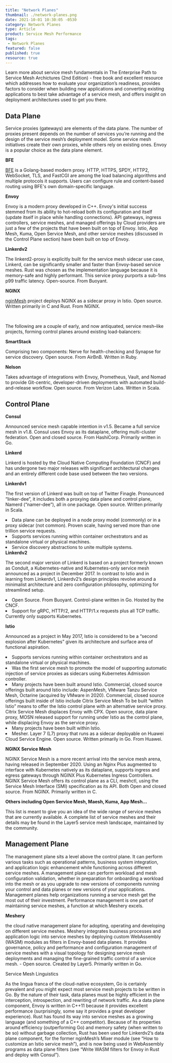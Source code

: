 ```yaml
---
title: "Network Planes"
thumbnail: ./network-planes.png
date: 2021-10-01 10:30:05 -0530
category: Network Planes
type: Article
product: Service Mesh Performance
tags:
 - Network Planes
featured: false
published: true
resource: true
---
```



<ResourcesWrapper>
  <div className="intro">
    <p>Learn more about service mesh fundamentals in <Link className="blog" to="/learn/service-mesh-books/the-enterprise-path-to-service-mesh-architectures-2nd-edition">The Enterprise Path to Service Mesh Archictures (2nd Edition)</Link> -  free book and excellent resource which addresses how to evaluate your organization’s readiness, provides factors to consider when building new applications and converting existing applications to best take advantage of a service mesh, and offers insight on deployment architectures used to get you there.</p>
  </div>

<h2>Data Plane</h2>
<p>
Service proxies (gateways) are elements of the data plane. The number of proxies present depends on the number of services you’re running and the design of the service mesh’s deployment model. Some service mesh initiatives create their own proxies, while others rely on existing ones. Envoy is a popular choice as the data plane element.
</p>
<strong>BFE</strong>
   <p><a href="https://github.com/bfenetworks/bfe">BFE</a> is a Golang-based modern proxy. HTTP, HTTPS, SPDY, HTTP2, WebSocket, TLS, and FastCGI are among the load balancing algorithms and multiple protocols it supports. Users can configure rule and content-based routing using BFE's own domain-specific language.</p>
<strong>Envoy</strong>
<p>
Envoy is a modern proxy developed in C++. Envoy's initial success stemmed from its ability to hot-reload both its configuration and itself (update itself in place while handling connections). API gateways, ingress controllers, service meshes, and managed offerings by Cloud providers are just a few of the projects that have been built on top of Envoy. Istio, App Mesh, Kuma, Open Service Mesh, and other service meshes (discussed in the Control Plane section) have been built on top of Envoy.
</p>
<strong>Linkerdv2 </strong>
<p>
The linkerd2-proxy is explicitly built for the service mesh sidecar use case, Linkerd, can be significantly smaller and faster than Envoy-based service meshes. Rust was chosen as the implementation language because it is memory-safe and highly performant. This service proxy purports a sub-1ms p99 traffic latency. Open-source.  From Buoyant.
</p>
<strong>NGINX</strong>
   <p><a href="https://github.com/nginxinc/nginmesh">nginMesh</a> project deploys NGINX as a sidecar proxy in Istio. Open source. Written primarily in C and Rust. From NGINX. </p>

<br />
<p>The following are a couple of early, and now antiquated, service mesh–like projects, forming control planes around existing load-balancers:</p>

<strong>SmartStack</strong>
<p>Comprising two components: Nerve for health-checking and Synapse for service discovery. Open source. From AirBnB. Written in Ruby.</p>
<strong>Nelson</strong>
<p>Takes advantage of integrations with Envoy, Prometheus, Vault, and Nomad to provide Git-centric, developer-driven deployments with automated build-and-release workflow. Open source. From Verizon Labs. Written in Scala.
</p>

<h2>Control Plane</h2>
<strong>Consul </strong>
<p>Announced service mesh capable intention in v1.5. Became a full service mesh in v1.8. Consul uses Envoy as its dataplane, offering multi-cluster federation.
Open and closed source. From HashiCorp. Primarily written in Go.</p>
<strong>Linkerd</strong>
<p>Linkerd is hosted by the Cloud Native Computing Foundation (CNCF) and has undergone two major releases with significant architectural changes and an entirely different code base used between the two versions.
</p>
<strong>Linkerdv1</strong>
<p>The first version of Linkerd was built on top of Twitter Finagle. Pronounced “linker-dee”, it includes both a proxying data plane and control plane, Namerd (“namer-dee”), all in one package.
Open source. Written primarily in Scala.</p>
<li>Data plane can be deployed in a node proxy model (commonly)  or in a proxy sidecar (not common). Proven scale, having served more than one trillion service requests.</li>
<li>Supports services running within container orchestrators and as standalone virtual or physical machines.</li>
<li>Service discovery abstractions to unite multiple systems.</li>
<strong>Linkerdv2</strong>
<p>The second major version of Linkerd is based on a project formerly known as Conduit, a Kubernetes-native and Kubernetes-only service mesh announced as a project in December 2017. In contrast to Istio and in learning from Linkerdv1, Linkerdv2’s design principles revolve around a minimalist architecture and zero configuration philosophy, optimizing for streamlined setup.
</p>
<li>Open Source. From Buoyant. Control-plane written in Go. Hosted by the CNCF.</li>
<li>Support for gRPC, HTTP/2, and HTTP/1.x requests plus all TCP traffic. Currently only supports Kubernetes.</li>

<strong>Istio</strong>
<p>Announced as a project in May 2017, Istio is considered to be a “second explosion after Kubernetes” given its architecture and surface area of functional aspiration.
</p>
<li>Supports services running within container orchestrators and as standalone virtual or physical machines.
</li>
<li>Was the first service mesh to promote the model of supporting automatic injection of service proxies as sidecars using Kubernetes Admission controller.
</li>
<li>Many projects have been built around Istio. Commercial, closed source offerings built around Istio include: AspenMesh, VMware Tanzu Service Mesh, Octarine (acquired by VMware in 2020).
Commercial, closed source offerings built inside of Istio include Citrix Service Mesh To be built “within Istio” means to offer the Istio control plane with an alternative service proxy. Citrix Service Mesh displaces Envoy with CPX. 
Open source, data plane proxy, MOSN released support for running under Istio as the control plane, while displacing Envoy as the service proxy.
</li>
<li>Many projects have been built within Istio.
</li>
<li>Mesher. Layer 7 (L7) proxy that runs as a sidecar deployable on Huawei Cloud Service Engine. Open source. Written primarily in Go. From Huawei.
</li>

<strong>NGINX Service Mesh </strong>
<p>NGINX Service Mesh is a more recent arrival into the service mesh arena, having released in September 2020. Using an Nginx Plus augmented to interface with Kubernetes natively as its dataplane, supports ingress and egress gateways through NGINX Plus Kubernetes Ingress Controllers. NGINX Service Mesh offers its control plane as a CLI, meshctl, using the Service Mesh Interface (SMI) specification as its API. 
Both Open and closed source. From NGINX. Primarily written in C.</p>
<strong>Others including Open Service Mesh, Maesh, Kuma, App Mesh...</strong>
<p>
This list is meant to give you an idea of the wide range of service meshes that are currently available. A complete list of service meshes and their details may be found in the Layer5 <Link to="/landscape">service mesh landscape</Link>, maintained by the community.
</p>

<h2>Management Plane</h2>
<p>
The management plane sits a level above the control plane. It can perform various tasks such as operational patterns, business system integration, and application logic enhancement while functioning across different service meshes. A management plane can perform workload and mesh configuration validation, whether in preparation for onboarding a workload into the mesh or as you upgrade to new versions of components running your control and data planes or new versions of your applications. Management planes help organizations running a service mesh get the most out of their investment. Performance management is one part of maintaining service meshes, a function at which Meshery excels. 
 </p>
<strong>Meshery</strong>
<p>the cloud native management plane for adopting, operating and developing on different service meshes. Meshery integrates business processes and application logic into service meshes by deploying custom WebAssembly (WASM) modules as filters in Envoy-based data planes. It provides governance, policy and performance and configuration management of service meshes with a visual topology for designing service mesh deployments and managing the fine-grained traffic control of a service mesh. 
- Open source. Created by Layer5. Primarily written in Go.</p>

<div class="fact">
Service Mesh Linguistics
<p>As the lingua franca of the cloud-native ecosystem, Go is certainly prevalent and you might expect most service mesh projects to be written in Go. By the nature of their task, data planes must be highly efficient in the interception, introspection, and rewriting of network traffic. As a data plane component, Envoy is written in C++11 because it provides excellent performance (surprisingly, some say it provides a great developer experience). Rust has found its way into service meshes as a growing language (and something of a C++ competitor). Because of its properties around efficiency (outperforming Go) and memory safety (when written to be so) without garbage collection, Rust has been used for Linkerdv2’s data plane component, for the former nginMesh’s Mixer module (see “How to customize an Istio service mesh”), and is now being used in WebAssembly programs as data plane filters (see “Write WASM filters for Envoy in Rust and deploy with Consul”).</p>
</div>

</ResourcesWrapper>

